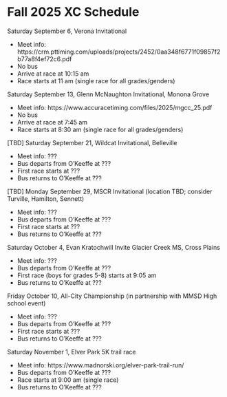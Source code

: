 # Fall 2025 XC Schedule

Saturday September 6, Verona Invitational

- Meet info: https://crm.pttiming.com/uploads/projects/2452/0aa348f6771f09857f2b77a8f4ef72c6.pdf
- No bus
- Arrive at race at 10:15 am 
- Race starts at 11 am (single race for all grades/genders)


Saturday September 13, Glenn McNaughton Invitational, Monona Grove 

- Meet info: https://www.accuracetiming.com/files/2025/mgcc_25.pdf 
- No bus
- Arrive at race at 7:45 am 
- Race starts at 8:30 am (single race for all grades/genders)


[TBD] Saturday September 21, Wildcat Invitational, Belleville

- Meet info: ???
- Bus departs from O'Keeffe at ???
- First race starts at ???
- Bus returns to O'Keeffe at ???


[TBD] Monday September 29, MSCR Invitational (location TBD; consider Turville, Hamilton, Sennett)

- Meet info: ???
- Bus departs from O'Keeffe at ???
- First race starts at ???
- Bus returns to O'Keeffe at ???


Saturday October 4, Evan Kratochwill Invite Glacier Creek MS, Cross Plains

- Meet info: ???
- Bus departs from O'Keeffe at ???
- First race (boys for grades 5-8) starts at 9:05 am
- Bus returns to O'Keeffe at ???


Friday October 10, All-City Championship (in partnership with MMSD High school event)

- Meet info: ???
- Bus departs from O'Keeffe at ???
- First race starts at ???
- Bus returns to O'Keeffe at ???


Saturday November 1, Elver Park 5K trail race

- Meet info:  https://www.madnorski.org/elver-park-trail-run/
- Bus departs from O'Keeffe at ???
- Race starts at 9:00 am (single race)
- Bus returns to O'Keeffe at ???
